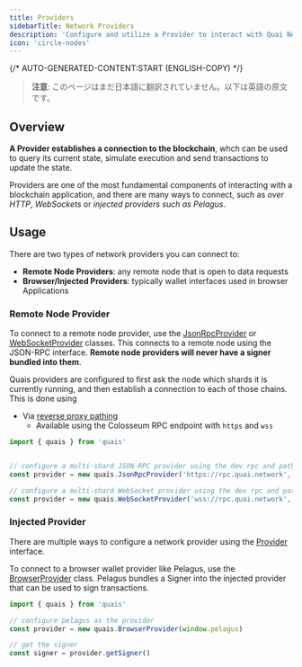 ```yaml
---
title: Providers
sidebarTitle: Network Providers
description: 'Configure and utilize a Provider to interact with Quai Network.'
icon: 'circle-nodes'
---
```


{/* AUTO-GENERATED-CONTENT:START (ENGLISH-COPY) */}

> **注意**: このページはまだ日本語に翻訳されていません。以下は英語の原文です。

## Overview

**A Provider establishes a connection to the blockchain**, whch can be used to query its current state, simulate execution and send transactions to update the state.

Providers are one of the most fundamental components of interacting with a blockchain application, and there are many ways to connect, such as _over HTTP_, _WebSockets_ or _injected providers such as Pelagus_.

## Usage

There are two types of network providers you can connect to:

- **Remote Node Providers**: any remote node that is open to data requests
- **Browser/Injected Providers**: typically wallet interfaces used in browser Applications

### Remote Node Provider

To connect to a remote node provider, use the [JsonRpcProvider](/jp/sdk/content/classes/JsonRpcProvider) or [WebSocketProvider](/jp/sdk/content/classes/WebSocketProvider) classes. This connects to a remote node using the JSON-RPC interface. **Remote node providers will never have a signer bundled into them**.

Quais providers are configured to first ask the node which shards it is currently running, and then establish a connection to each of those chains. This is done using

- Via [reverse proxy pathing](https://github.com/dominant-strategies/quai-nginx)
  - Available using the Colosseum RPC endpoint with `https` and `wss`

```js
import { quais } from 'quais'


// configure a multi-shard JSON-RPC provider using the dev rpc and pathing
const provider = new quais.JsonRpcProvider('https://rpc.quai.network', undefined, { usePathing: true })

// configure a multi-shard WebSocket provider using the dev rpc and pathing
const provider = new quais.WebSocketProvider('wss://rpc.quai.network', undefined, { usePathing: true })
```

### Injected Provider

There are multiple ways to configure a network provider using the [Provider](/jp/sdk/content/interfaces/Provider) interface.

To connect to a browser wallet provider like Pelagus, use the [BrowserProvider](/jp/sdk/content/classes/BrowserProvider) class. Pelagus bundles a Signer into the injected provider that can be used to sign transactions.

```js
import { quais } from 'quais'

// configure pelagus as the provider
const provider = new quais.BrowserProvider(window.pelagus)

// get the signer
const signer = provider.getSigner()
```
